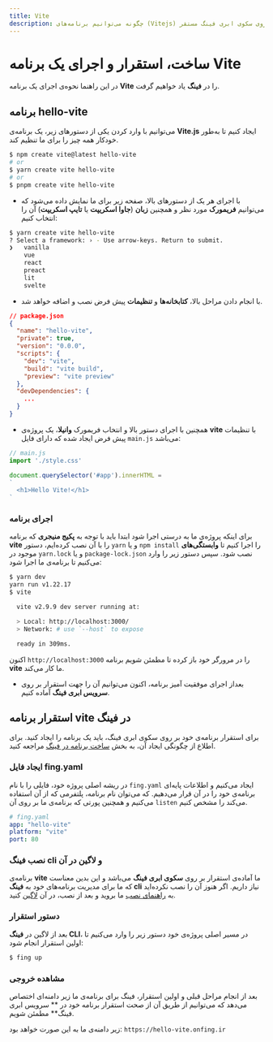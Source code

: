 ```yaml
---
title: Vite
description: چگونه می‌توانیم برنامه‌های (Vitejs) را بر روی سکوی ابری فینگ مستقر(deploy) کنیم؟
---
```



<Platform>
  <PlatformHead title="برنامه‌های Vite" icon="vite/vite-original.svg" />
</Platform>

# ساخت، استقرار و اجرای یک برنامه Vite

در این راهنما نحوه‌ی اجرای یک برنامه **Vite** را در **فینگ** یاد خواهیم گرفت.

## برنامه hello-vite

می‌توانیم با وارد کردن یکی از دستورهای زیر، یک برنامه‌ی **Vite.js** ایجاد کنیم تا به‌طور خودکار همه چیز را برای ما تنظیم کند.

```bash
$ npm create vite@latest hello-vite
# or
$ yarn create vite hello-vite
# or
$ pnpm create vite hello-vite
```
- با اجرای هر یک از دستورهای بالا، صفحه زیر برای ما نمایش داده می‌شود که می‌توانیم **فریمورک**  مورد نظر و همچنین **زبان** (**جاوا اسکریپت** یا **تایپ اسکریپت**) آن را انتخاب کنیم:

```bash
$ yarn create vite hello-vite
? Select a framework: › - Use arrow-keys. Return to submit.
❯   vanilla
    vue
    react
    preact
    lit
    svelte
```

- با انجام دادن مراحل بالا، **کتابخانه‌ها** و **تنظیمات** پیش فرض نصب و اضافه خواهد شد.

```json
// package.json
{
  "name": "hello-vite",
  "private": true,
  "version": "0.0.0",
  "scripts": {
    "dev": "vite",
    "build": "vite build",
    "preview": "vite preview"
  },
  "devDependencies": {
    ...
  }
}
```

- همچنین با اجرای دستور بالا و انتخاب فریمورک **وانیلا**، یک پروژه‌ی **vite** با تنظیمات پیش فرض ایجاد شده که دارای فایل `main.js` می‌باشد:

```javascript
// main.js
import './style.css'

document.querySelector('#app').innerHTML = 
`
  <h1>Hello Vite!</h1>
`
```

### اجرای برنامه

برای اینکه پروژه‌ی ما به درستی اجرا شود ابتدا باید با توجه به **پکیج منیجری** که برنامه **vite** را با آن نصب کرده‌ایم، دستور `yarn` و یا `npm install` را اجرا کنیم تا **وابستگی‌های** موجود در `yarn.lock` و یا `package-lock.json` نصب شود. سپس دستور زیر را وارد می‌کنیم تا برنامه‌ی ما اجرا شود:

```bash
$ yarn dev
yarn run v1.22.17
$ vite

  vite v2.9.9 dev server running at:

  > Local: http://localhost:3000/
  > Network: # use `--host` to expose

  ready in 309ms.
```

اکنون `http://localhost:3000` را در مرورگر خود باز کرده تا مطمئن شویم برنامه **vite** ما کار می‌کند.

- بعداز اجرای موفقیت آمیز برنامه، اکنون می‌توانیم آن را جهت استقرار بر روی **سرویس ابری فینگ** آماده کنیم.

## استقرار برنامه vite در فینگ

برای استقرار برنامه‌ی خود بر روی سکوی ابری فینگ، باید یک برنامه را ایجاد کنید. برای اطلاع از چگونگی ایجاد آن، به بخش [ساخت برنامه در فینگ](/quickstart/create-app) مراجعه کنید.

### ایجاد فایل fing.yaml

در ریشه اصلی پروژه خود، فایلی را با نام `fing.yaml` ایجاد می‌کنیم و اطلاعات پایه‌ای برنامه‌ی خود را در آن قرار می‌دهیم. که می‌توان نام برنامه، پلتفرمی که از آن استفاده می‌کنیم و همچنین پورتی که برنامه‌ی ما بر روی آن `listen` می‌کند را مشخص کنیم.

```yaml
# fing.yaml
app: "hello-vite"
platform: "vite"
port: 80
```

### نصب فینگ cli و لاگین در آن

برنامه‌ی **vite** ما آماده‌ی استقرار بر روی **سکوی ابری فینگ** می‌باشد و این بدین معناست که ما برای مدیریت برنامه‌های خود به **فینگ cli** نیاز داریم. اگر هنوز آن را نصب نکرده‌اید به [راهنمای نصب](/quickstart/installation) ما بروید و بعد از نصب، در آن [لاگین](/quickstart/login) کنید.

### دستور استقرار

بعد از لاگین در **فینگ CLI**، در مسیر اصلی پروژه‌ی خود دستور زیر را وارد می‌کنیم تا اولین استقرار انجام شود:

```bash
$ fing up
```

### مشاهده خروجی

بعد از انجام مراحل قبلی و اولین استقرار، فینگ برای برنامه‌ی ما زیر دامنه‌ای اختصاص می‌دهد که می‌توانیم از طریق آن از صحت استقرار برنامه خود در ** سرویس ابری فینگ** مطمئن شویم.

زیر دامنه‌ی ما به این صورت خواهد بود: `https://hello-vite.onfing.ir`
